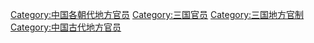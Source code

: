 [[Category:中国各朝代地方官员|Category:中国各朝代地方官员]]
[[Category:三国官员|Category:三国官员]]
[[Category:三国地方官制|Category:三国地方官制]]
[[Category:中国古代地方官员|Category:中国古代地方官员]]